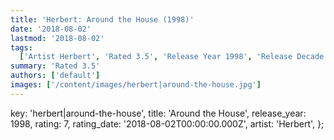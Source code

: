 ```yaml
---
title: 'Herbert: Around the House (1998)'
date: '2018-08-02'
lastmod: '2018-08-02'
tags:
  ['Artist Herbert', 'Rated 3.5', 'Release Year 1998', 'Release Decade 1990']
summary: 'Rated 3.5'
authors: ['default']
images: ['/content/images/herbert|around-the-house.jpg']
---
```


  key: 'herbert|around-the-house',
  title: 'Around the House',
  release_year: 1998,
  rating: 7,
  rating_date: '2018-08-02T00:00:00.000Z',
  artist: 'Herbert',
};

<MusicRating data={data} />
